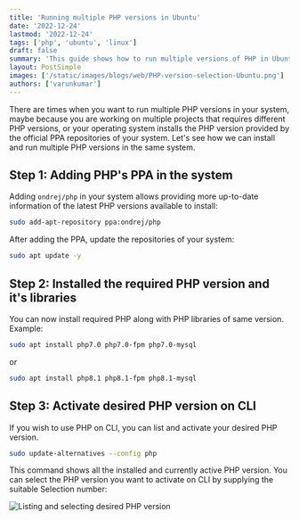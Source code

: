 ```yaml
---
title: 'Running multiple PHP versions in Ubuntu'
date: '2022-12-24'
lastmod: '2022-12-24'
tags: ['php', 'ubuntu', 'linux']
draft: false
summary: 'This guide shows how to run multiple versions of PHP in Ubuntu system.'
layout: PostSimple
images: ['/static/images/blogs/web/PHP-version-selection-Ubuntu.png']
authors: ['varunkumar']
---
```


There are times when you want to run multiple PHP versions in your system, maybe because you are working on multiple projects that requires different PHP versions, or your operating system installs the PHP version provided by the official PPA repositories of your system. Let's see how we can install and run multiple PHP versions in the same system.

## Step 1: Adding PHP's PPA in the system

Adding `ondrej/php` in your system allows providing more up-to-date information of the latest PHP versions available to install:

```bash
sudo add-apt-repository ppa:ondrej/php
```

After adding the PPA, update the repositories of your system:

```bash
sudo apt update -y
```

## Step 2: Installed the required PHP version and it's libraries

You can now install required PHP along with PHP libraries of same version. Example:

```bash
sudo apt install php7.0 php7.0-fpm php7.0-mysql
```

or

```bash
sudo apt install php8.1 php8.1-fpm php8.1-mysql
```

## Step 3: Activate desired PHP version on CLI

If you wish to use PHP on CLI, you can list and activate your desired PHP version.

```bash
sudo update-alternatives --config php
```

This command shows all the installed and currently active PHP version. You can select the PHP version you want to activate on CLI by supplying the suitable Selection number:

![Listing and selecting desired PHP version](/static/images/blogs/web/PHP-version-selection-Ubuntu.png)
